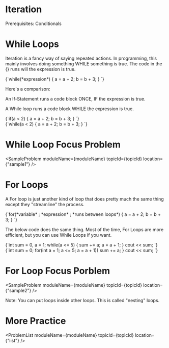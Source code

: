 


<Sidebar moduleName={moduleName} /> 

# Iteration 

Prerequisites: Conditionals

# While Loops

Iteration is a fancy way of saying repeated actions. In programming, this mainly involves doing something WHILE 
something is true. The code in the {} runs will the expression is true. 

<div style={{ transform: 'translateX(150px)' }}>
  <SyntaxHighlighter language="cpp" style={okaidia}>
{`while(*expression*) {
    a = a + 2; 
    b = b + 3; 
}
`}
  </SyntaxHighlighter>
</div>

Here's a comparison: 

An If-Statement runs a code block ONCE, IF the expression is true. 

A While loop runs a code block WHILE the expression is true. 

<div style={{ transform: 'translateX(150px)' }}>
  <SyntaxHighlighter language="cpp" style={okaidia}>
{`if(a < 2) { 
    a = a + 2; 
    b = b + 3; 
}
`}
  </SyntaxHighlighter>
</div>

<div style={{ transform: 'translateX(150px)' }}>
  <SyntaxHighlighter language="cpp" style={okaidia}>
{`while(a < 2) { 
    a = a + 2; 
    b = b + 3; 
}
`}
  </SyntaxHighlighter>
</div>

# While Loop Focus Problem 

<SampleProblem  moduleName={moduleName} topicId={topicId} location={"sample1"} /> 

# For Loops 

A For loop is just another kind of loop that does pretty much the same thing except they "streamline" the process. 

<div style={{ transform: 'translateX(150px)' }}>
  <SyntaxHighlighter language="cpp" style={okaidia}>
{`for(*variable* ; *expression* ; *runs between loops*) { 
    a = a + 2; 
    b = b + 3; 
}
`}
  </SyntaxHighlighter>
</div>

The below code does the same thing. Most of the time, For Loops are more efficient, but you can use While Loops if
you want. 

<div style={{ transform: 'translateX(150px)' }}>
  <SyntaxHighlighter language="cpp" style={okaidia}>
{`int sum = 0, a = 1; 
while(a <= 5) {
	sum += a; 
    a = a + 1; 
}
cout << sum;
`}
  </SyntaxHighlighter>
</div>

<div style={{ transform: 'translateX(150px)' }}>
  <SyntaxHighlighter language="cpp" style={okaidia}>
{`int sum = 0; 
for(int a = 1; a <= 5; a = a + 1){
	sum += a;
}
cout << sum; 
`}
  </SyntaxHighlighter>
</div>

# For Loop Focus Porblem 

<SampleProblem  moduleName={moduleName} topicId={topicId} location={"sample2"} /> 

Note: You can put loops inside other loops. This is called "nesting" loops. 

# More Practice 

<ProblemList  moduleName={moduleName} topicId={topicId} location={"list"} /> 

<TopicProgress moduleName={moduleName} topicId={topicId} />



